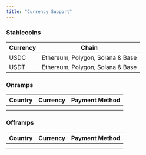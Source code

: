 ```yaml
---
title: "Currency Support"
---
```


### Stablecoins

| Currency | Chain                            |
| -------- | -------------------------------- |
| USDC     | Ethereum, Polygon, Solana & Base |
| USDT     | Ethereum, Polygon, Solana & Base |

### Onramps

| Country | Currency | Payment Method |
| ------- | -------- | -------------- |
|         |          |                |
|         |          |                |

### Offramps

| Country | Currency | Payment Method |
| ------- | -------- | -------------- |
|         |          |                |
|         |          |                |
